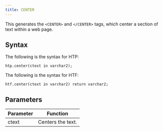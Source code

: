 ```yaml
---
title: CENTER
---
```


This generates the `<CENTER>` and `</CENTER>` tags, which center a section of text within a web page.

## Syntax 

The following is the syntax for HTP:
```
htp.center(ctext in varchar2);
```

The following is the syntax for HTF:
```
htf.center(ctext in varchar2) return varchar2;
```

## Parameters 

| Parameter | Function |
| --------- | -------- |
| ctext | Centers the text. |
